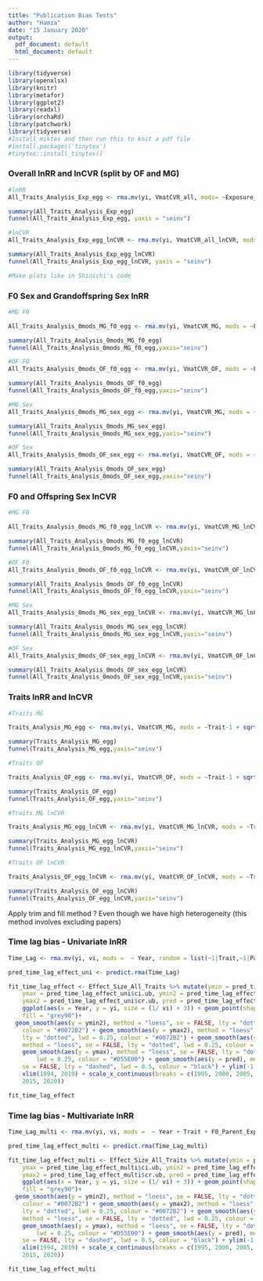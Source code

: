 ```yaml
---
title: "Publication Bias Tests"
author: "Hamza"
date: "15 January 2020"
output:
  pdf_document: default
  html_document: default
---
```


```r
library(tidyverse)
library(openxlsx)  
library(knitr)
library(metafor)
library(ggplot2)
library(readxl)
library(orchaRd)
library(patchwork)
library(tidyverse)
#Install miktex and then run this to knit a pdf file
#install.packages('tinytex')
#tinytex::install_tinytex()

```


### Overall lnRR and lnCVR (split by OF and MG)
```r
#lnRR
All_Traits_Analysis_Exp_egg <- rma.mv(yi, VmatCVR_all, mods= ~Exposure_Type-1 + sqrt(vi), random = list(~1|Paper_ID,~1|Cohort_ID,~1|ES_ID,~1|Trait), data=Effect_Size_All_Traits, method = 'REML')

summary(All_Traits_Analysis_Exp_egg)
funnel(All_Traits_Analysis_Exp_egg, yaxis = "seinv")

#lnCVR
All_Traits_Analysis_Exp_egg_lnCVR <- rma.mv(yi, VmatCVR_all_lnCVR, mods= ~Exposure_Type-1 + sqrt(vi), random = list(~1|Paper_ID,~1|Cohort_ID,~1|ES_ID,~1|Trait), data=Effect_Size_All_Traits_lnCVR, method = 'REML')

summary(All_Traits_Analysis_Exp_egg_lnCVR)
funnel(All_Traits_Analysis_Exp_egg_lnCVR, yaxis = "seinv")

#Make plots like in Shinichi's code
```

### F0 Sex and Grandoffspring Sex lnRR

```r
#MG F0

All_Traits_Analysis_0mods_MG_f0_egg <- rma.mv(yi, VmatCVR_MG, mods = ~F0_Parent_Exposed-1 + sqrt(vi), random = list(~1|Trait, ~1|Paper_ID,~1|Cohort_ID,~1|ES_ID), data=MG_ALL, method = 'REML')

summary(All_Traits_Analysis_0mods_MG_f0_egg) 
funnel(All_Traits_Analysis_0mods_MG_f0_egg,yaxis="seinv")

#OF F0
All_Traits_Analysis_0mods_OF_f0_egg <- rma.mv(yi, VmatCVR_OF, mods = ~F0_Parent_Exposed-1 + sqrt(vi), random = list(~1|Trait, ~1|Paper_ID,~1|Cohort_ID,~1|ES_ID), data=OF_ALL, method = 'REML')

summary(All_Traits_Analysis_0mods_OF_f0_egg)
funnel(All_Traits_Analysis_0mods_OF_f0_egg,yaxis="seinv")

#MG Sex
All_Traits_Analysis_0mods_MG_sex_egg <- rma.mv(yi, VmatCVR_MG, mods = ~Sex-1 + sqrt(vi), random = list(~1|Trait, ~1|Paper_ID,~1|Cohort_ID,~1|ES_ID), data=MG_ALL, method = 'REML')

summary(All_Traits_Analysis_0mods_MG_sex_egg)
funnel(All_Traits_Analysis_0mods_MG_sex_egg,yaxis="seinv")

#OF Sex
All_Traits_Analysis_0mods_OF_sex_egg <- rma.mv(yi, VmatCVR_OF, mods = ~Sex-1 + sqrt(vi), random = list(~1|Trait, ~1|Paper_ID,~1|Cohort_ID,~1|ES_ID), data=OF_ALL, method = 'REML')

summary(All_Traits_Analysis_0mods_OF_sex_egg)
funnel(All_Traits_Analysis_0mods_OF_sex_egg,yaxis="seinv")


```

### F0 and Offspring Sex lnCVR
```r
#MG F0

All_Traits_Analysis_0mods_MG_f0_egg_lnCVR <- rma.mv(yi, VmatCVR_MG_lnCVR, mods = ~F0_Parent_Exposed-1 + sqrt(vi), random = list(~1|Trait, ~1|Paper_ID,~1|Cohort_ID,~1|ES_ID), data=MG_ALL_lnCVR, method = 'REML')

summary(All_Traits_Analysis_0mods_MG_f0_egg_lnCVR) 
funnel(All_Traits_Analysis_0mods_MG_f0_egg_lnCVR,yaxis="seinv")

#OF F0
All_Traits_Analysis_0mods_OF_f0_egg_lnCVR <- rma.mv(yi, VmatCVR_OF_lnCVR, mods = ~F0_Parent_Exposed-1 + sqrt(vi), random = list(~1|Trait, ~1|Paper_ID,~1|Cohort_ID,~1|ES_ID), data=OF_ALL_lnCVR, method = 'REML')

summary(All_Traits_Analysis_0mods_OF_f0_egg_lnCVR)
funnel(All_Traits_Analysis_0mods_OF_f0_egg_lnCVR,yaxis="seinv")

#MG Sex
All_Traits_Analysis_0mods_MG_sex_egg_lnCVR <- rma.mv(yi, VmatCVR_MG_lnCVR, mods = ~Sex-1 + sqrt(vi), random = list(~1|Trait, ~1|Paper_ID,~1|Cohort_ID,~1|ES_ID), data=MG_ALL_lnCVR, method = 'REML')

summary(All_Traits_Analysis_0mods_MG_sex_egg_lnCVR)
funnel(All_Traits_Analysis_0mods_MG_sex_egg_lnCVR,yaxis="seinv")

#OF Sex
All_Traits_Analysis_0mods_OF_sex_egg_lnCVR <- rma.mv(yi, VmatCVR_OF_lnCVR, mods = ~Sex-1 + sqrt(vi), random = list(~1|Trait, ~1|Paper_ID,~1|Cohort_ID,~1|ES_ID), data=OF_ALL_lnCVR, method = 'REML')

summary(All_Traits_Analysis_0mods_OF_sex_egg_lnCVR)
funnel(All_Traits_Analysis_0mods_OF_sex_egg_lnCVR,yaxis="seinv")
```


### Traits lnRR and lnCVR
```r
#Traits MG

Traits_Analysis_MG_egg <- rma.mv(yi, VmatCVR_MG, mods = ~Trait-1 + sqrt(vi), random = list( ~1|Paper_ID,~1|Cohort_ID,~1|ES_ID), data=MG_ALL, method = 'REML')

summary(Traits_Analysis_MG_egg)
funnel(Traits_Analysis_MG_egg,yaxis="seinv")

#Traits OF

Traits_Analysis_OF_egg <- rma.mv(yi, VmatCVR_OF, mods = ~Trait-1 + sqrt(vi), random = list( ~1|Paper_ID,~1|Cohort_ID,~1|ES_ID), data=OF_ALL, method = 'REML')

summary(Traits_Analysis_OF_egg)
funnel(Traits_Analysis_OF_egg,yaxis="seinv")

#Traits MG lnCVR

Traits_Analysis_MG_egg_lnCVR <- rma.mv(yi, VmatCVR_MG_lnCVR, mods = ~Trait-1 + sqrt(vi), random = list( ~1|Paper_ID,~1|Cohort_ID,~1|ES_ID), data=MG_ALL_lnCVR, method = 'REML')

summary(Traits_Analysis_MG_egg_lnCVR)
funnel(Traits_Analysis_MG_egg_lnCVR,yaxis="seinv")

#Traits OF lnCVR

Traits_Analysis_OF_egg_lnCVR <- rma.mv(yi, VmatCVR_OF_lnCVR, mods = ~Trait-1 + sqrt(vi), random = list( ~1|Paper_ID,~1|Cohort_ID,~1|ES_ID), data=OF_ALL_lnCVR, method = 'REML')

summary(Traits_Analysis_OF_egg_lnCVR)
funnel(Traits_Analysis_OF_egg_lnCVR,yaxis="seinv")
```
Apply trim and fill method ? Even though we have high heterogeneity (this method involves excluding papers)


### Time lag bias - Univariate lnRR
```r
Time_Lag <- rma.mv(yi, vi, mods =  ~ Year, random = list(~1|Trait,~1|Paper_ID,~1|Cohort_ID,~1|ES_ID), data=Effect_Size_All_Traits, method = 'REML')

pred_time_lag_effect_uni <- predict.rma(Time_Lag)

fit_time_lag_effect <- Effect_Size_All_Traits %>% mutate(ymin = pred_time_lag_effect_uni$ci.lb, 
    ymax = pred_time_lag_effect_uni$ci.ub, ymin2 = pred_time_lag_effect_uni$cr.lb, 
    ymax2 = pred_time_lag_effect_uni$cr.ub, pred = pred_time_lag_effect_uni$pred) %>% 
    ggplot(aes(x = Year, y = yi, size = (1/ vi) + 3)) + geom_point(shape = 21, 
    fill = "grey90")+
  geom_smooth(aes(y = ymin2), method = "loess", se = FALSE, lty = "dotted", lwd = 0.25, 
    colour = "#0072B2") + geom_smooth(aes(y = ymax2), method = "loess", se = FALSE, 
    lty = "dotted", lwd = 0.25, colour = "#0072B2") + geom_smooth(aes(y = ymin), 
    method = "loess", se = FALSE, lty = "dotted", lwd = 0.25, colour = "#D55E00") + 
    geom_smooth(aes(y = ymax), method = "loess", se = FALSE, lty = "dotted", 
        lwd = 0.25, colour = "#D55E00") + geom_smooth(aes(y = pred), method = "loess", 
    se = FALSE, lty = "dashed", lwd = 0.5, colour = "black") + ylim(-1, 2) + 
    xlim(1994, 2019) + scale_x_continuous(breaks = c(1995, 2000, 2005, 2010, 
    2015, 2020)) 

fit_time_lag_effect
```

### Time lag bias - Multivariate lnRR
```r
Time_Lag_multi <- rma.mv(yi, vi, mods =  ~ Year + Trait + F0_Parent_Exposed + Sex + Exposure_Type, random = list(~1|Paper_ID,~1|Cohort_ID,~1|ES_ID), data=Effect_Size_All_Traits, method = 'REML')

pred_time_lag_effect_multi <- predict.rma(Time_Lag_multi)

fit_time_lag_effect_multi <- Effect_Size_All_Traits %>% mutate(ymin = pred_time_lag_effect_multi$ci.lb, 
    ymax = pred_time_lag_effect_multi$ci.ub, ymin2 = pred_time_lag_effect_multi$cr.lb, 
    ymax2 = pred_time_lag_effect_multi$cr.ub, pred = pred_time_lag_effect_multi$pred) %>% 
    ggplot(aes(x = Year, y = yi, size = (1/ vi) + 3)) + geom_point(shape = 21, 
    fill = "grey90")+
  geom_smooth(aes(y = ymin2), method = "loess", se = FALSE, lty = "dotted", lwd = 0.25, 
    colour = "#0072B2") + geom_smooth(aes(y = ymax2), method = "loess", se = FALSE, 
    lty = "dotted", lwd = 0.25, colour = "#0072B2") + geom_smooth(aes(y = ymin), 
    method = "loess", se = FALSE, lty = "dotted", lwd = 0.25, colour = "#D55E00") + 
    geom_smooth(aes(y = ymax), method = "loess", se = FALSE, lty = "dotted", 
        lwd = 0.25, colour = "#D55E00") + geom_smooth(aes(y = pred), method = "loess", 
    se = FALSE, lty = "dashed", lwd = 0.5, colour = "black") + ylim(-1, 2) + 
    xlim(1994, 2019) + scale_x_continuous(breaks = c(1995, 2000, 2005, 2010, 
    2015, 2020)) 

fit_time_lag_effect_multi
```








